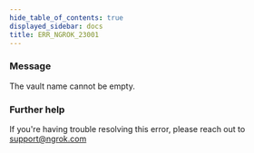 ```yaml
---
hide_table_of_contents: true
displayed_sidebar: docs
title: ERR_NGROK_23001
---
```




### Message

The vault name cannot be empty.

<ErrorDetails error="err_ngrok_23001" />

### Further help

If you're having trouble resolving this error, please reach out to [support@ngrok.com](mailto:support@ngrok.com?subject=Help%20with%20ERR_NGROK_23001)
